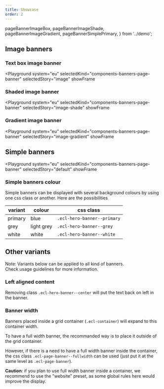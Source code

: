```yaml
---
title: Showcase
order: 2
---
```


  pageBannerImageBox,
  pageBannerImageShade,
  pageBannerImageGradient,
  pageBannerSimplePrimary,
} from '../demo';

## Image banners

### Text box image banner

<Playground
  system="eu"
  selectedKind="components-banners-page-banner"
  selectedStory="image"
  showFrame
>
  <Html markup={pageBannerImageBox} />
</Playground>

### Shaded image banner

<Playground
  system="eu"
  selectedKind="components-banners-page-banner"
  selectedStory="image-shade"
  showFrame
>
  <Html markup={pageBannerImageShade} />
</Playground>

### Gradient image banner

<Playground
  system="eu"
  selectedKind="components-banners-page-banner"
  selectedStory="image-gradient"
  showFrame
>
  <Html markup={pageBannerImageGradient} />
</Playground>

## Simple banners

<Playground
  system="eu"
  selectedKind="components-banners-page-banner"
  selectedStory="default"
  showFrame
>
  <Html markup={pageBannerSimplePrimary} />
</Playground>

### Simple banners colour

Simple banners can be displayed with several background colours by using one css class or another.
Here are the possibilities

| variant | colour     | css class                   |
| ------- | ---------- | --------------------------- |
| primary | blue       | `.ecl-hero-banner--primary` |
| grey    | light grey | `.ecl-hero-banner--grey`    |
| white   | white      | `.ecl-hero-banner--white`   |

## Other variants

Note: Variants below can be applied to all kind of banners.  
Check usage guidelines for more information.

### Left aligned content

Removing class `.ecl-hero-banner--center` will put the text back on left in the banner.

### Banner width

Banners placed inside a grid container (`.ecl-container`) will expand to this container width.

To have a full width banner, the recommanded way is to place it outside of the grid container.

However, if there is a need to have a full width banner inside the container, the css class `.ecl-page-banner--fullwidth` can be used (just put it at the same level as `.ecl-page-banner`).

**Caution**: if you plan to use full width banner inside a container, we recommend to use the "website" preset, as some global rules here would improve the display.
